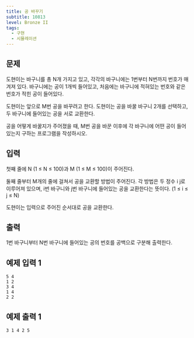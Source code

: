 ```yaml
---
title: 공 바꾸기
subtitle: 10813
level: Bronze II
tags:
  - 구현
  - 시뮬레이션
---
```


## 문제

도현이는 바구니를 총 N개 가지고 있고, 각각의 바구니에는 1번부터 N번까지 번호가 매겨져 있다. 바구니에는 공이 1개씩 들어있고, 처음에는 바구니에 적혀있는 번호와 같은 번호가 적힌 공이 들어있다.

도현이는 앞으로 M번 공을 바꾸려고 한다. 도현이는 공을 바꿀 바구니 2개를 선택하고, 두 바구니에 들어있는 공을 서로 교환한다.

공을 어떻게 바꿀지가 주어졌을 때, M번 공을 바꾼 이후에 각 바구니에 어떤 공이 들어있는지 구하는 프로그램을 작성하시오.

## 입력

첫째 줄에 N (1 ≤ N ≤ 100)과 M (1 ≤ M ≤ 100)이 주어진다.

둘째 줄부터 M개의 줄에 걸쳐서 공을 교환할 방법이 주어진다. 각 방법은 두 정수 i j로 이루어져 있으며, i번 바구니와 j번 바구니에 들어있는 공을 교환한다는 뜻이다. (1 ≤ i ≤ j ≤ N)

도현이는 입력으로 주어진 순서대로 공을 교환한다.

## 출력

1번 바구니부터 N번 바구니에 들어있는 공의 번호를 공백으로 구분해 출력한다.

## 예제 입력 1

```
5 4
1 2
3 4
1 4
2 2
```

## 예제 출력 1

```
3 1 4 2 5
```
